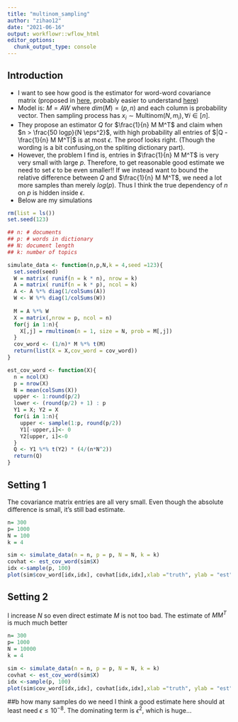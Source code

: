 ```yaml
---
title: "multinom_sampling"
author: "zihao12"
date: "2021-06-16"
output: workflowr::wflow_html
editor_options:
  chunk_output_type: console
---
```


## Introduction

* I want to see how good is the estimator for word-word covariance matrix (proposed in [here](https://arxiv.org/pdf/1204.1956.pdf), probably easier to understand [here](https://cs.stanford.edu/~rishig/courses/ref/l9b.pdf))
* Model is: $M =  AW$ where $dim(M)= (p, n)$ and each column is probability vector. Then sampling process has $x_i \sim \text{Multinom}(N, m_i), \forall i \in [n]$.
* They propose an estimator $Q$ for $\frac{1}{n} M M^T$ and claim when $n > \frac{50 logp}{N \eps^2}$, with high probability all entries of $|Q - \frac{1}{n} M M^T|$ is at most $\epsilon$. The proof looks right. (Though the wording is a bit confusing,on the spliting dictionary part).
* However, the problem I find is, entries in $\frac{1}{n} M M^T$ is very very small with large $p$. Therefore, to get reasonable good estimate we need to set $\epsilon$ to be even smaller!!  If we instead want to bound the relative difference between $Q$ and $\frac{1}{n} M M^T$, we need a lot more samples than merely $log(p)$. Thus I think the true dependency of $n$ on $p$ is hidden inside $\epsilon$. 
* Below are my simulations 


```r
rm(list = ls())
set.seed(123)
```


```r
## n: # documents
## p: # words in dictionary
## N: document length
## k: number of topics 

simulate_data <- function(n,p,N,k = 4,seed =123){
  set.seed(seed)
  W = matrix( runif(n = k * n), nrow = k)
  A = matrix( runif(n = k * p), ncol = k)
  A <- A %*% diag(1/colSums(A))
  W <- W %*% diag(1/colSums(W))
  
  M = A %*% W
  X = matrix(,nrow = p, ncol = n)
  for(j in 1:n){
    X[,j] = rmultinom(n = 1, size = N, prob = M[,j])
  }
  cov_word <- (1/n)* M %*% t(M)
  return(list(X = X,cov_word = cov_word))
}

est_cov_word <- function(X){
  n = ncol(X)
  p = nrow(X)
  N = mean(colSums(X))
  upper <- 1:round(p/2)
  lower <- (round(p/2) + 1) : p
  Y1 = X; Y2 = X
  for(i in 1:n){
    upper <- sample(1:p, round(p/2))
    Y1[-upper,i]<- 0
    Y2[upper, i]<-0
  }
  Q <- Y1 %*% t(Y2) * (4/(n*N^2))
  return(Q)
}

```



## Setting 1
The covariance matrix entries are all very small. Even though the absolute difference is small, it's still bad estimate. 

```r
n= 300
p= 1000
N = 100
k = 4

sim <- simulate_data(n = n, p = p, N = N, k = k)
covhat <- est_cov_word(sim$X)
idx <-sample(p, 100)
plot(sim$cov_word[idx,idx], covhat[idx,idx],xlab ="truth", ylab = "est")
```



## Setting 2
I increase $N$ so even direct estimate $M$ is not too bad. The estimate of $MM^T$ is much much better
```r
n= 300
p= 1000
N = 10000
k = 4

sim <- simulate_data(n = n, p = p, N = N, k = k)
covhat <- est_cov_word(sim$X)
idx <-sample(p, 100)
plot(sim$cov_word[idx,idx], covhat[idx,idx],xlab ="truth", ylab = "est")
```

##b how many samples do we need
I think a good estimate here should at least need $\epsilon \leq 10^{-8}$. The dominating term is $\epsilon^2$, which is huge...






